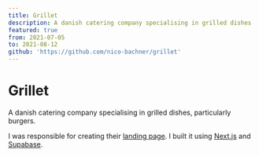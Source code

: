 ```yaml
---
title: Grillet
description: A danish catering company specialising in grilled dishes
featured: true
from: 2021-07-05
to: 2021-08-12
github: 'https://github.com/nico-bachner/grillet'
---
```


# Grillet

A danish catering company specialising in grilled dishes, particularly burgers.

I was responsible for creating their [landing page](https://grillet.dk). I built it using [Next.js](https://nextjs.org) and [Supabase](https://supabase.io).
